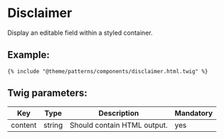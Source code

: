 # Disclaimer

Display an editable field within a styled container.

## Example:

```
{% include "@theme/patterns/components/disclaimer.html.twig" %}
```

## Twig parameters:

| Key     | Type   | Description                 | Mandatory |
| ------- | ------ | --------------------------- | --------- |
| content | string | Should contain HTML output. | yes       |
